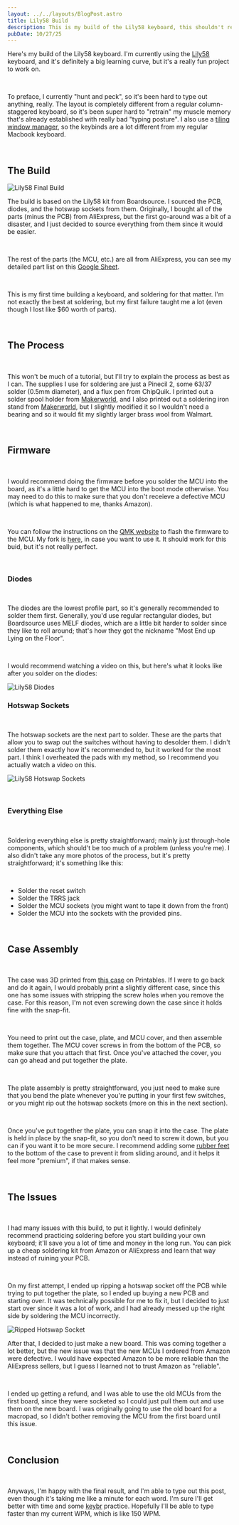 ```yaml
---
layout: ../../layouts/BlogPost.astro
title: Lily58 Build
description: This is my build of the Lily58 keyboard, this shouldn't really be a guide; I'm just here to show off my build process.
pubDate: 10/27/25
---
```


Here's my build of the Lily58 keyboard. I'm currently using the [Lily58](https://lily58.com/) keyboard, and it's definitely a big learning curve, but it's a really fun project to work on.

<br/>

To preface, I currently "hunt and peck", so it's been hard to type out anything, really. The layout is completely different from a regular column-staggered keyboard, so it's been super hard to "retrain" my muscle memory that's already established with really bad "typing posture". I also use a [tiling window manager](https://github.com/durocodes/dotfiles), so the keybinds are a lot different from my regular Macbook keyboard. 

<br/>

## The Build

![Lily58 Final Build](/images/blog/lily58-final.png)

The build is based on the Lily58 kit from Boardsource. I sourced the PCB, diodes, and the hotswap sockets from them. Originally, I bought all of the parts (minus the PCB) from AliExpress, but the first go-around was a bit of a disaster, and I just decided to source everything from them since it would be easier.

<br/>

The rest of the parts (the MCU, etc.) are all from AliExpress, you can see my detailed part list on this [Google Sheet](https://docs.google.com/spreadsheets/d/1SXNXokOj0V8_TVgDddhbO6jhPrWesU6BQCc4dfMBPfk/edit?gid=0#gid=0).

<br/>

This is my first time building a keyboard, and soldering for that matter. I'm not exactly the best at soldering, but my first failure taught me a lot (even though I lost like $60 worth of parts).

<br/>

## The Process

<br/>

This won't be much of a tutorial, but I'll try to explain the process as best as I can. The supplies I use for soldering are just a Pinecil 2, some 63/37 solder (0.5mm diameter), and a flux pen from ChipQuik. I printed out a solder spool holder from [Makerworld](https://makerworld.com/en/models/924575-solder-wire-stand-soldering-wire-holder#profileId-887329), and I also printed out a soldering iron stand from [Makerworld](https://makerworld.com/en/models/1177626-pinecil-soldering-iron-stand?from=search#profileId-1187037), but I slightly modified it so I wouldn't need a bearing and so it would fit my slightly larger brass wool from Walmart.

<br/>

## Firmware

<br/>

I would recommend doing the firmware before you solder the MCU into the board, as it's a little hard to get the MCU into the boot mode otherwise. You may need to do this to make sure that you don't receieve a defective MCU (which is what happened to me, thanks Amazon).

<br/>

You can follow the instructions on the [QMK website](https://docs.qmk.fm/) to flash the firmware to the MCU. My fork is [here](https://github.com/durocodes/qmk_firmware/), in case you want to use it. It should work for this buid, but it's not really perfect.

<br/>

### Diodes

<br/>

The diodes are the lowest profile part, so it's generally recommended to solder them first. Generally, you'd use regular rectangular diodes, but Boardsource uses MELF diodes, which are a little bit harder to solder since they like to roll around; that's how they got the nickname "Most End up Lying on the Floor".

<br/>

I would recommend watching a video on this, but here's what it looks like after you solder on the diodes:

![Lily58 Diodes](/images/blog/lily58-diodes.jpeg)

### Hotswap Sockets

<br/>

The hotswap sockets are the next part to solder. These are the parts that allow you to swap out the switches without having to desolder them. I didn't solder them exactly how it's recommended to, but it worked for the most part. I think I overheated the pads with my method, so I recommend you actually watch a video on this.

![Lily58 Hotswap Sockets](/images/blog/lily58-hotswap-sockets.png)

<br/>

### Everything Else

<br/>

Soldering everything else is pretty straightforward; mainly just through-hole components, which should't be too much of a problem (unless you're me). I also didn't take any more photos of the process, but it's pretty straightforward; it's something like this:

<br/>

- Solder the reset switch
- Solder the TRRS jack
- Solder the MCU sockets (you might want to tape it down from the front)
- Solder the MCU into the sockets with the provided pins.

<br/>

## Case Assembly

<br/>

The case was 3D printed from [this case](https://www.printables.com/model/938304-lily58-case-remix-wwristrests-and-carry-case-board) on Printables. If I were to go back and do it again, I would probably print a slightly different case, since this one has some issues with stripping the screw holes when you remove the case. For this reason, I'm not even screwing down the case since it holds fine with the snap-fit.

<br/>

You need to print out the case, plate, and MCU cover, and then assemble them together. The MCU cover screws in from the bottom of the PCB, so make sure that you attach that first. Once you've attached the cover, you can go ahead and put together the plate. 

<br/>

The plate assembly is pretty straightforward, you just need to make sure that you bend the plate whenever you're putting in your first few switches, or you might rip out the hotswap sockets (more on this in the next section).

<br/>

Once you've put together the plate, you can snap it into the case. The plate is held in place by the snap-fit, so you don't need to screw it down, but you can if you want it to be more secure. I recommend adding some [rubber feet](https://www.amazon.com/Juminiz-Silicone-Adhesive-Cabinets-Furniture/dp/B0DXH5D1FQ) to the bottom of the case to prevent it from sliding around, and it helps it feel more "premium", if that makes sense.

<br/>

## The Issues

<br/>

I had many issues with this build, to put it lightly. I would definitely recommend practicing soldering before you start building your own keyboard; it'll save you a lot of time and money in the long run. You can pick up a cheap soldering kit from Amazon or AliExpress and learn that way instead of ruining your PCB.

<br/>

On my first attempt, I ended up ripping a hotswap socket off the PCB while trying to put together the plate, so I ended up buying a new PCB and starting over. It was technically possible for me to fix it, but I decided to just start over since it was a lot of work, and I had already messed up the right side by soldering the MCU incorrectly.

![Ripped Hotswap Socket](/images/blog/lily58-ripped-hotswap-socket.png)


After that, I decided to just make a new board. This was coming together a lot better, but the new issue was that the new MCUs I ordered from Amazon were defective. I would have expected Amazon to be more reliable than the AliExpress sellers, but I guess I learned not to trust Amazon as "reliable".

<br/>

I ended up getting a refund, and I was able to use the old MCUs from the first board, since they were socketed so I could just pull them out and use them on the new board. I was originally going to use the old board for a macropad, so I didn't bother removing the MCU from the first board until this issue.

<br/>

## Conclusion

<br/>

Anyways, I'm happy with the final result, and I'm able to type out this post, even though it's taking me like a minute for each word. I'm sure I'll get better with time and some [keybr](https://keybr.com/) practice. Hopefully I'll be able to type faster than my current WPM, which is like 150 WPM.

